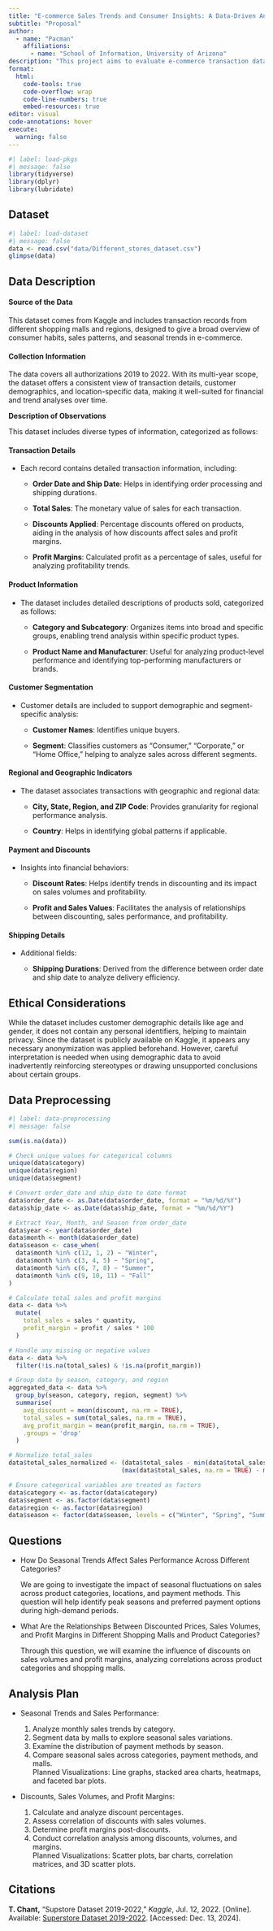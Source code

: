 ```yaml
---
title: "E-commerce Sales Trends and Consumer Insights: A Data-Driven Analysis"
subtitle: "Proposal"
author: 
  - name: "Pacman"
    affiliations:
      - name: "School of Information, University of Arizona"
description: "This project aims to evaluate e-commerce transaction data across regions in order to determine trends in customer behavior, sales patterns, and profitability, with a focus on demographics and product categories. The aim of insights is to improve understanding of consumer choices and the effects of sales techniques."
format:
  html:
    code-tools: true
    code-overflow: wrap
    code-line-numbers: true
    embed-resources: true
editor: visual
code-annotations: hover
execute:
  warning: false
---
```


```r
#| label: load-pkgs
#| message: false
library(tidyverse)
library(dplyr)
library(lubridate)
```

## Dataset

```r
#| label: load-dataset
#| message: false
data <- read.csv("data/Different_stores_dataset.csv")
glimpse(data)

```

## **Data Description**

#### **Source of the Data**

This dataset comes from Kaggle and includes transaction records from different shopping malls and regions, designed to give a broad overview of consumer habits, sales patterns, and seasonal trends in e-commerce.

#### **Collection Information**

The data covers all authorizations 2019 to 2022. With its multi-year scope, the dataset offers a consistent view of transaction details, customer demographics, and location-specific data, making it well-suited for financial and trend analyses over time.

**Description of Observations**

This dataset includes diverse types of information, categorized as follows:

#### **Transaction Details**

-   Each record contains detailed transaction information, including:

    -   **Order Date and Ship Date**: Helps in identifying order processing and shipping durations.

    -   **Total Sales**: The monetary value of sales for each transaction.

    -   **Discounts Applied**: Percentage discounts offered on products, aiding in the analysis of how discounts affect sales and profit margins.

    -   **Profit Margins**: Calculated profit as a percentage of sales, useful for analyzing profitability trends.

#### **Product Information**

-   The dataset includes detailed descriptions of products sold, categorized as follows:

    -   **Category and Subcategory**: Organizes items into broad and specific groups, enabling trend analysis within specific product types.

    -   **Product Name and Manufacturer**: Useful for analyzing product-level performance and identifying top-performing manufacturers or brands.

#### **Customer Segmentation**

-   Customer details are included to support demographic and segment-specific analysis:

    -   **Customer Names**: Identifies unique buyers.

    -   **Segment**: Classifies customers as "Consumer," "Corporate," or "Home Office," helping to analyze sales across different segments.

#### **Regional and Geographic Indicators**

-   The dataset associates transactions with geographic and regional data:

    -   **City, State, Region, and ZIP Code**: Provides granularity for regional performance analysis.

    -   **Country**: Helps in identifying global patterns if applicable.

#### **Payment and Discounts**

-   Insights into financial behaviors:

    -   **Discount Rates**: Helps identify trends in discounting and its impact on sales volumes and profitability.

    -   **Profit and Sales Values**: Facilitates the analysis of relationships between discounting, sales performance, and profitability.

#### **Shipping Details**

-   Additional fields:

    -   **Shipping Durations**: Derived from the difference between order date and ship date to analyze delivery efficiency.

## **Ethical Considerations**

While the dataset includes customer demographic details like age and gender, it does not contain any personal identifiers, helping to maintain privacy. Since the dataset is publicly available on Kaggle, it appears any necessary anonymization was applied beforehand. However, careful interpretation is needed when using demographic data to avoid inadvertently reinforcing stereotypes or drawing unsupported conclusions about certain groups.

## **Data Preprocessing**

```r
#| label: data-preprocessing
#| message: false

sum(is.na(data))

# Check unique values for categorical columns
unique(data$category)
unique(data$region)
unique(data$segment)

# Convert order_date and ship_date to date format
data$order_date <- as.Date(data$order_date, format = "%m/%d/%Y")
data$ship_date <- as.Date(data$ship_date, format = "%m/%d/%Y")

# Extract Year, Month, and Season from order_date
data$year <- year(data$order_date)
data$month <- month(data$order_date)
data$season <- case_when(
  data$month %in% c(12, 1, 2) ~ "Winter",
  data$month %in% c(3, 4, 5) ~ "Spring",
  data$month %in% c(6, 7, 8) ~ "Summer",
  data$month %in% c(9, 10, 11) ~ "Fall"
)

# Calculate total sales and profit margins
data <- data %>%
  mutate(
    total_sales = sales * quantity,
    profit_margin = profit / sales * 100
  )

# Handle any missing or negative values
data <- data %>%
  filter(!is.na(total_sales) & !is.na(profit_margin))

# Group data by season, category, and region
aggregated_data <- data %>%
  group_by(season, category, region, segment) %>%
  summarise(
    avg_discount = mean(discount, na.rm = TRUE),
    total_sales = sum(total_sales, na.rm = TRUE),
    avg_profit_margin = mean(profit_margin, na.rm = TRUE),
    .groups = 'drop'
  )

# Normalize total_sales
data$total_sales_normalized <- (data$total_sales - min(data$total_sales, na.rm = TRUE)) /
                               (max(data$total_sales, na.rm = TRUE) - min(data$total_sales, na.rm = TRUE))

# Ensure categorical variables are treated as factors
data$category <- as.factor(data$category)
data$segment <- as.factor(data$segment)
data$region <- as.factor(data$region)
data$season <- factor(data$season, levels = c("Winter", "Spring", "Summer", "Fall"))

```

## Questions

-   How Do Seasonal Trends Affect Sales Performance Across Different Categories?

    We are going to investigate the impact of seasonal fluctuations on sales across product categories, locations, and payment methods. This question will help identify peak seasons and preferred payment options during high-demand periods.

-   What Are the Relationships Between Discounted Prices, Sales Volumes, and Profit Margins in Different Shopping Malls and Product Categories?

    Through this question, we will examine the influence of discounts on sales volumes and profit margins, analyzing correlations across product categories and shopping malls.

## Analysis Plan

-   Seasonal Trends and Sales Performance:\

    1.  Analyze monthly sales trends by category.\
    2.  Segment data by malls to explore seasonal sales variations.\
    3.  Examine the distribution of payment methods by season.\
    4.  Compare seasonal sales across categories, payment methods, and malls.\
        Planned Visualizations: Line graphs, stacked area charts, heatmaps, and faceted bar plots.

-   Discounts, Sales Volumes, and Profit Margins:\

    1.  Calculate and analyze discount percentages.\
    2.  Assess correlation of discounts with sales volumes.\
    3.  Determine profit margins post-discounts.\
    4.  Conduct correlation analysis among discounts, volumes, and margins.\
        Planned Visualizations: Scatter plots, bar charts, correlation matrices, and 3D scatter plots.

## Citations

**T. Chant,** "Supstore Dataset 2019-2022," *Kaggle*, Jul. 12, 2022. \[Online\]. Available: [Superstore Dataset 2019-2022](https://www.kaggle.com/datasets/timchant/supstore-dataset-2019-2022/data). \[Accessed: Dec. 13, 2024\].
